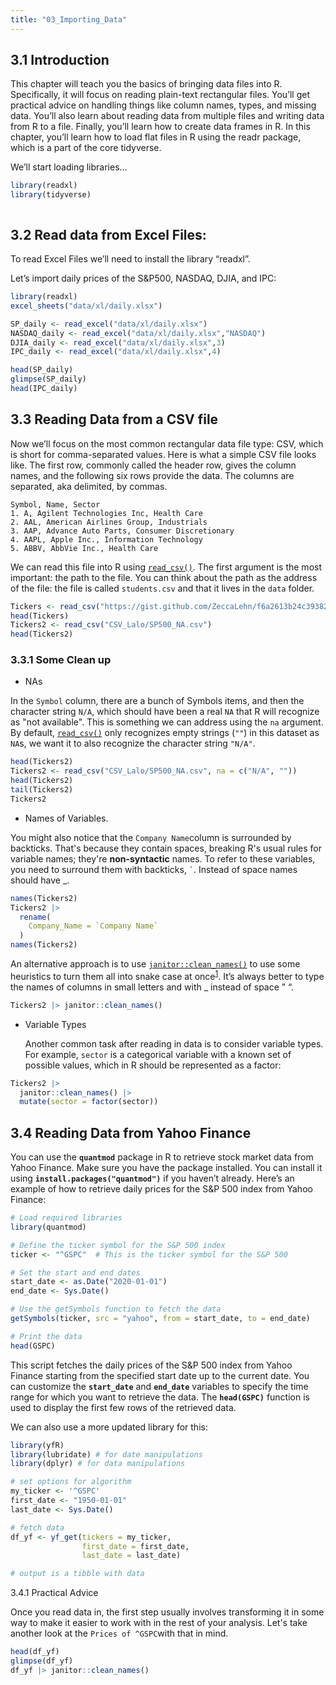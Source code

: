 ```yaml
---
title: "03_Importing_Data"
---
```


## 3.1 Introduction

This chapter will teach you the basics of bringing data files into R. Specifically, it will focus on reading plain-text rectangular files. You'll get practical advice on handling things like column names, types, and missing data. You'll also learn about reading data from multiple files and writing data from R to a file. Finally, you'll learn how to create data frames in R. In this chapter, you'll learn how to load flat files in R using the readr package, which is a part of the core tidyverse.

We'll start loading libraries...

```r
library(readxl)
library(tidyverse)



```

## 3.2 Read data from Excel Files:

To read Excel Files we'll need to install the library "readxl".

Let's import daily prices of the S&P500, NASDAQ, DJIA, and IPC:

```r
library(readxl)
excel_sheets("data/xl/daily.xlsx")

SP_daily <- read_excel("data/xl/daily.xlsx")
NASDAQ_daily <- read_excel("data/xl/daily.xlsx","NASDAQ")
DJIA_daily <- read_excel("data/xl/daily.xlsx",3)
IPC_daily <- read_excel("data/xl/daily.xlsx",4)

head(SP_daily) 
glimpse(SP_daily)
head(IPC_daily)    

```

## 3.3 Reading Data from a CSV file

Now we'll focus on the most common rectangular data file type: CSV, which is short for comma-separated values. Here is what a simple CSV file looks like. The first row, commonly called the header row, gives the column names, and the following six rows provide the data. The columns are separated, aka delimited, by commas.

```         
Symbol, Name, Sector
1. A, Agilent Technologies Inc, Health Care
2. AAL, American Airlines Group, Industrials
3. AAP, Advance Auto Parts, Consumer Discretionary
4. AAPL, Apple Inc., Information Technology
5. ABBV, AbbVie Inc., Health Care
```

We can read this file into R using [`read_csv()`](https://readr.tidyverse.org/reference/read_delim.html). The first argument is the most important: the path to the file. You can think about the path as the address of the file: the file is called `students.csv` and that it lives in the `data` folder.

```r
Tickers <- read_csv("https://gist.github.com/ZeccaLehn/f6a2613b24c393821f81c0c1d23d4192")
head(Tickers)
Tickers2 <- read_csv("CSV_Lalo/SP500_NA.csv")
head(Tickers2)
```

### 3.3.1 Some Clean up

-   NAs

In the `Symbol` column, there are a bunch of Symbols items, and then the character string `N/A`, which should have been a real `NA` that R will recognize as \"not available\". This is something we can address using the `na` argument. By default, [`read_csv()`](https://readr.tidyverse.org/reference/read_delim.html) only recognizes empty strings (`""`) in this dataset as `NA`s, we want it to also recognize the character string `"N/A"`.

```r
head(Tickers2)
Tickers2 <- read_csv("CSV_Lalo/SP500_NA.csv", na = c("N/A", ""))
head(Tickers2)
tail(Tickers2)
Tickers2
```

-   Names of Variables.

You might also notice that the `Company Name`column is surrounded by backticks. That\'s because they contain spaces, breaking R\'s usual rules for variable names; they\'re **non-syntactic** names. To refer to these variables, you need to surround them with backticks, `` ` ``. Instead of space names should have \_.

```r
names(Tickers2)
Tickers2 |> 
  rename(
    Company_Name = `Company Name`
  )
names(Tickers2)

```

An alternative approach is to use [`janitor::clean_names()`](https://sfirke.github.io/janitor/reference/clean_names.html) to use some heuristics to turn them all into snake case at once^[1](https://r4ds.hadley.nz/data-import#fn1)^. It's always better to type the names of columns in small letters and with \_ instead of space " ".

```r
Tickers2 |> janitor::clean_names()

```

-   Variable Types

    Another common task after reading in data is to consider variable types. For example, `sector` is a categorical variable with a known set of possible values, which in R should be represented as a factor:

```r
Tickers2 |>
  janitor::clean_names() |>
  mutate(sector = factor(sector))

```

## 3.4 Reading Data from Yahoo Finance

You can use the **`quantmod`** package in R to retrieve stock market data from Yahoo Finance. Make sure you have the package installed. You can install it using **`install.packages("quantmod")`** if you haven't already. Here's an example of how to retrieve daily prices for the S&P 500 index from Yahoo Finance:

```r
# Load required libraries
library(quantmod)

# Define the ticker symbol for the S&P 500 index
ticker <- "^GSPC"  # This is the ticker symbol for the S&P 500

# Set the start and end dates
start_date <- as.Date("2020-01-01")
end_date <- Sys.Date()

# Use the getSymbols function to fetch the data
getSymbols(ticker, src = "yahoo", from = start_date, to = end_date)

# Print the data
head(GSPC)

```

This script fetches the daily prices of the S&P 500 index from Yahoo Finance starting from the specified start date up to the current date. You can customize the **`start_date`** and **`end_date`** variables to specify the time range for which you want to retrieve the data. The **`head(GSPC)`** function is used to display the first few rows of the retrieved data.

We can also use a more updated library for this:

```r

library(yfR)
library(lubridate) # for date manipulations
library(dplyr) # for data manipulations

# set options for algorithm
my_ticker <- '^GSPC'
first_date <- "1950-01-01"
last_date <- Sys.Date()

# fetch data
df_yf <- yf_get(tickers = my_ticker, 
                first_date = first_date,
                last_date = last_date)

# output is a tibble with data
```

3.4.1 Practical Advice

Once you read data in, the first step usually involves transforming it in some way to make it easier to work with in the rest of your analysis. Let\'s take another look at the `Prices of ^GSPC`with that in mind.

```r
head(df_yf)
glimpse(df_yf)
df_yf |> janitor::clean_names()

```
